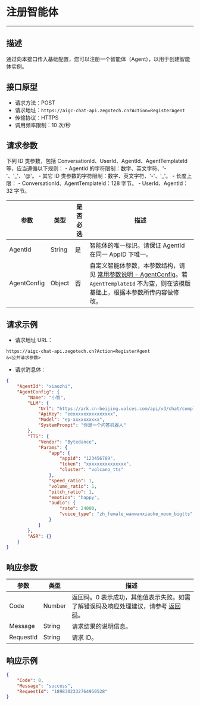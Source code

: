 # 注册智能体

---

##  描述

通过向本接口传入基础配置，您可以注册一个智能体（Agent），以用于创建智能体实例。

## 接口原型

- 请求方法：POST
- 请求地址：`https://aigc-chat-api.zegotech.cn?Action=RegisterAgent`
- 传输协议：HTTPS
- 调用频率限制：10 次/秒

## 请求参数

<Note title="说明">
下列 ID 类参数，包括 ConversationId、UserId、AgentId、AgentTemplateId 等，应当遵循以下规则：
- AgentId 的字符限制：数字、英文字符、'-'、'_'、'@'。
- 其它 ID 类参数的字符限制：数字、英文字符、'-'、'_'。
- 长度上限：
  - ConversationId、AgentTemplateId：128 字节。
  - UserId、AgentId：32 字节。
</Note>

| 参数               | 类型   | 是否必选 | 描述                                                                                                                                   |
|------------------|------|------|--------------------------------------------------------------------------------------------------------------------------------------|
| AgentId          | String | 是    | 智能体的唯一标识。<Note title="说明">请保证 AgentId 在同一 AppID 下唯一。</Note>                                                              |
| AgentConfig | Object | 否    | 自定义智能体参数，本参数结构，请见 [常用参数说明 - AgentConfig](./../Common%20Parameter%20Description.mdx#agentconfig)。若 `AgentTemplateId` 不为空，则在该模版基础上，根据本参数所传内容做修改。                  |

## 请求示例

- 请求地址 URL：

```https
https://aigc-chat-api.zegotech.cn?Action=RegisterAgent
&<公共请求参数>
```

- 请求消息体：
```json
{
    "AgentId": "xiaozhi",
    "AgentConfig": {
        "Name": "小智",
        "LLM": {
            "Url": "https://ark.cn-beijing.volces.com/api/v3/chat/completions",
            "ApiKey": "eexxxxxxxxxxxxxxx",
            "Model": "ep-xxxxxxxxxx",
            "SystemPrompt": "你是一个问答机器人"
        },
        "TTS": {
            "Vendor": "Bytedance",
            "Params": {
                "app": {
                    "appid": "123456789",
                    "token": "xxxxxxxxxxxxxxx",
                    "cluster": "volcano_tts"
                },
                "speed_ratio": 1,
                "volume_ratio": 1,
                "pitch_ratio": 1,
                "emotion": "happy",
                "audio": {
                    "rate": 24000,
                    "voice_type": "zh_female_wanwanxiaohe_moon_bigtts"
                }
            }
        },
        "ASR": {}
    }
}
```

## 响应参数

| 参数 | 类型 | 描述 |
|------|------|------|
| Code | Number | 返回码。0 表示成功，其他值表示失败。如需了解错误码及响应处理建议，请参考 [返回码](./../Return%20codes.mdx)。 |
| Message | String | 请求结果的说明信息。 |
| RequestId | String | 请求 ID。 |

## 响应示例

```json
{
    "Code": 0,
    "Message": "success",
    "RequestId": "1898302332764950528"
}
```


